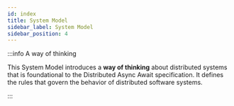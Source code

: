 ```yaml
---
id: index
title: System Model
sidebar_label: System Model
sidebar_position: 4
---
```



:::info A way of thinking

This System Model introduces a **way of thinking** about distributed systems that is foundational to the Distributed Async Await specification.
It defines the rules that govern the behavior of distributed software systems.

:::


<DocCardList items={useCurrentSidebarCategory().items} />

